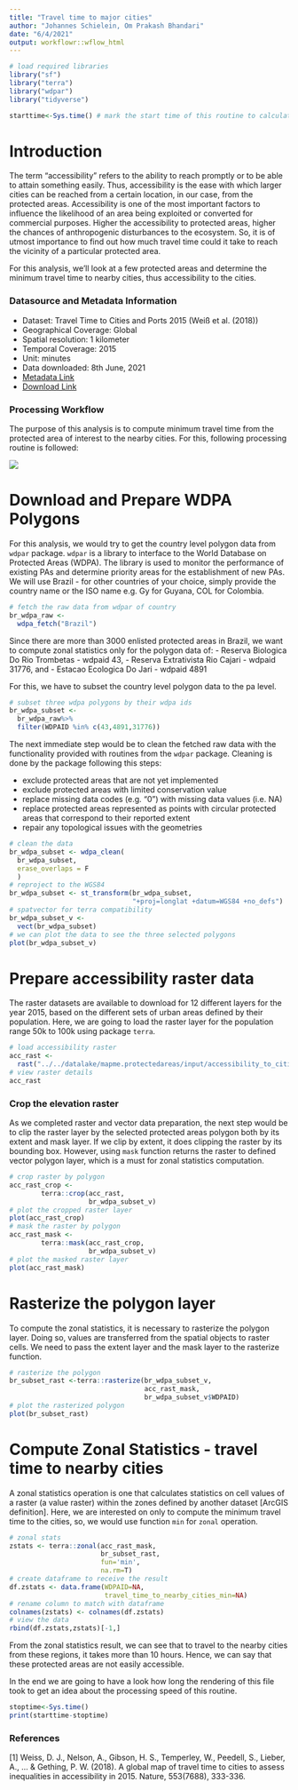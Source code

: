 ```yaml
---
title: "Travel time to major cities"
author: "Johannes Schielein, Om Prakash Bhandari"
date: "6/4/2021"
output: workflowr::wflow_html
---
```



```r

# load required libraries
library("sf")
library("terra")
library("wdpar")
library("tidyverse")

starttime<-Sys.time() # mark the start time of this routine to calculate processing time at the end
```



# Introduction

The term "accessibility" refers to the ability to reach promptly or to be able to attain something easily. Thus, accessibility is the ease with which larger cities can be reached from a certain location, in our case, from the protected areas. Accessibility is one of the most important factors to influence the likelihood of an area being exploited or converted for commercial purposes. Higher the accessibility to protected areas, higher the chances of anthropogenic disturbances to the ecosystem. So, it is of utmost importance to find out how much travel time could it take to reach the vicinity of a particular protected area.

For this analysis, we'll look at a few protected areas and determine the minimum travel time to nearby cities, thus accessibility to the cities.

### Datasource and Metadata Information

- Dataset: Travel Time to Cities and Ports 2015 (Weiß et al. (2018))
- Geographical Coverage: Global
- Spatial resolution: 1 kilometer
- Temporal Coverage: 2015
- Unit: minutes
- Data downloaded: 8th June, 2021
- [Metadata Link]("https://figshare.com/articles/dataset/Travel_time_to_cities_and_ports_in_the_year_2015/7638134/3?file=14189855")
- [Download Link]("https://doi.org/10.6084/m9.figshare.7638134.v3")

### Processing Workflow

The purpose of this analysis is to compute minimum travel time from the protected area of interest to the nearby cities. For this, following processing routine is followed:

![](assets/workflows/accessibility_to_cities_routine.jpg)

# Download and Prepare WDPA Polygons

For this analysis, we would try to get the country level polygon data from `wdpar` package. `wdpar` is a library to interface to the World Database on Protected Areas (WDPA). The library is used to monitor the performance of existing PAs and determine priority areas for the establishment of new PAs. We will use Brazil - for other countries of your choice, simply provide the country name or the ISO name e.g. Gy for Guyana, COL for Colombia.

```r

# fetch the raw data from wdpar of country
br_wdpa_raw <- 
  wdpa_fetch("Brazil")
```

Since there are more than 3000 enlisted protected areas in Brazil, we want to compute zonal statistics only for the polygon data of:
  - Reserva Biologica Do Rio Trombetas - wdpaid 43,
	- Reserva Extrativista Rio Cajari - wdpaid 31776, and
	- Estacao Ecologica Do Jari - wdpaid 4891

For this, we have to subset the country level polygon data to the pa level.

```r

# subset three wdpa polygons by their wdpa ids
br_wdpa_subset <-
  br_wdpa_raw%>%
  filter(WDPAID %in% c(43,4891,31776))
```

The next immediate step would be to clean the fetched raw data with the functionality provided with routines from the `wdpar` package. Cleaning is done by the package following this steps:

- exclude protected areas that are not yet implemented
- exclude protected areas with limited conservation value
- replace missing data codes (e.g. "0") with missing data values (i.e. NA)
- replace protected areas represented as points with circular protected areas that correspond to their reported extent
- repair any topological issues with the geometries

```r

# clean the data
br_wdpa_subset <- wdpa_clean(
  br_wdpa_subset, 
  erase_overlaps = F
  )
# reproject to the WGS84
br_wdpa_subset <- st_transform(br_wdpa_subset,
                               "+proj=longlat +datum=WGS84 +no_defs")
# spatvector for terra compatibility
br_wdpa_subset_v <- 
  vect(br_wdpa_subset)
# we can plot the data to see the three selected polygons
plot(br_wdpa_subset_v)
```

# Prepare accessibility raster data

The raster datasets are available to download for 12 different layers for the year 2015, based on the different sets of urban areas defined by their population. Here, we are going to load the raster layer for the population range 50k to 100k using package `terra`. 

```r

# load accessibility raster
acc_rast <- 
  rast("../../datalake/mapme.protectedareas/input/accessibility_to_cities/2015/acc_50k_100k.tif")
# view raster details
acc_rast
```

### Crop the elevation raster

As we completed raster and vector data preparation, the next step would be to clip the raster layer by the selected protected areas polygon both by its extent and mask layer. If we clip by extent, it does clipping the raster by its bounding box. However, using `mask` function returns the raster to defined vector polygon layer, which is a must for zonal statistics computation.


```r

# crop raster by polygon
acc_rast_crop <- 
        terra::crop(acc_rast,
                    br_wdpa_subset_v)
# plot the cropped raster layer
plot(acc_rast_crop)
# mask the raster by polygon 
acc_rast_mask <- 
        terra::mask(acc_rast_crop,
                    br_wdpa_subset_v)
# plot the masked raster layer
plot(acc_rast_mask)
```

# Rasterize the polygon layer

To compute the zonal statistics, it is necessary to rasterize the polygon layer. Doing so, values are transferred from the spatial objects to raster cells. We need to pass the extent layer and the mask layer to the rasterize function.


``` r

# rasterize the polygon
br_subset_rast <-terra::rasterize(br_wdpa_subset_v,
                                  acc_rast_mask,
                                  br_wdpa_subset_v$WDPAID)
# plot the rasterized polygon
plot(br_subset_rast)
```


# Compute Zonal Statistics - travel time to nearby cities

A zonal statistics operation is one that calculates statistics on cell values of a raster (a value raster) within the zones defined by another dataset [ArcGIS definition]. Here, we are interested on only to compute the minimum travel time to the cities, so, we would use function `min` for `zonal` operation. 


```r

# zonal stats
zstats <- terra::zonal(acc_rast_mask,
                       br_subset_rast,
                       fun='min',
                       na.rm=T)
# create dataframe to receive the result
df.zstats <- data.frame(WDPAID=NA,
                        travel_time_to_nearby_cities_min=NA)
# rename column to match with dataframe
colnames(zstats) <- colnames(df.zstats)
# view the data
rbind(df.zstats,zstats)[-1,]
```

From the zonal statistics result, we can see that to travel to the nearby cities from these regions, it takes more than 10 hours. Hence, we can say that these protected areas are not easily accessible.


In the end we are going to have a look how long the rendering of this file took to get an idea about the processing speed of this routine.

```r

stoptime<-Sys.time()
print(starttime-stoptime)
```

### References

[1] Weiss, D. J., Nelson, A., Gibson, H. S., Temperley, W., Peedell, S., Lieber, A., ... & Gething, P. W. (2018). A global map of travel time to cities to assess inequalities in accessibility in 2015. Nature, 553(7688), 333-336.
